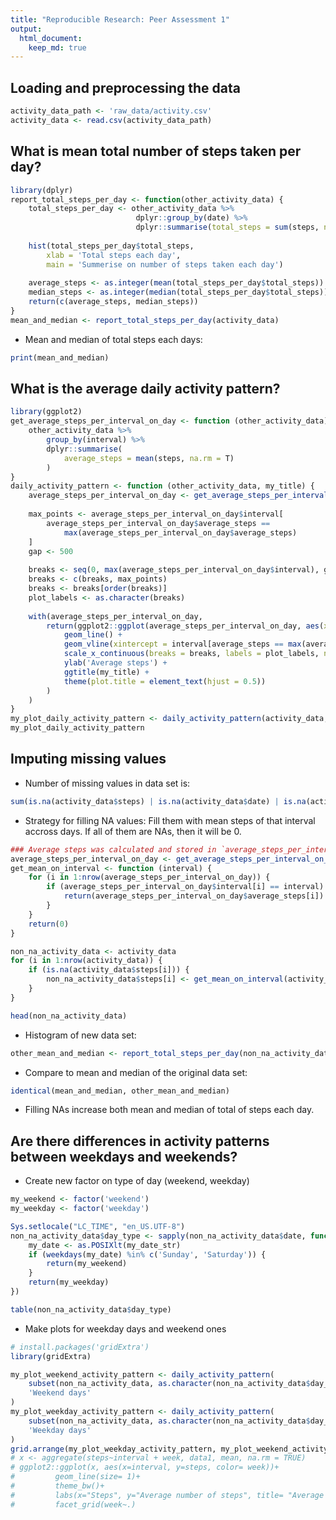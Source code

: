 ```yaml
---
title: "Reproducible Research: Peer Assessment 1"
output: 
  html_document:
    keep_md: true
---
```



## Loading and preprocessing the data
```r
activity_data_path <- 'raw_data/activity.csv'
activity_data <- read.csv(activity_data_path)
```  


## What is mean total number of steps taken per day?
```r
library(dplyr)
report_total_steps_per_day <- function(other_activity_data) {
    total_steps_per_day <- other_activity_data %>%
                            dplyr::group_by(date) %>%
                            dplyr::summarise(total_steps = sum(steps, na.rm = T))
    
    hist(total_steps_per_day$total_steps,
        xlab = 'Total steps each day',
        main = 'Summerise on number of steps taken each day')
    
    average_steps <- as.integer(mean(total_steps_per_day$total_steps))
    median_steps <- as.integer(median(total_steps_per_day$total_steps))
    return(c(average_steps, median_steps))
}
mean_and_median <- report_total_steps_per_day(activity_data)
```  
  
- Mean and median of total steps each days:  
```r
print(mean_and_median)
```  

## What is the average daily activity pattern?
```r
library(ggplot2)
get_average_steps_per_interval_on_day <- function (other_activity_data) {
    other_activity_data %>%
        group_by(interval) %>%
        dplyr::summarise(
            average_steps = mean(steps, na.rm = T)
        )
}
daily_activity_pattern <- function (other_activity_data, my_title) {
    average_steps_per_interval_on_day <- get_average_steps_per_interval_on_day(other_activity_data)
    
    max_points <- average_steps_per_interval_on_day$interval[
        average_steps_per_interval_on_day$average_steps ==
            max(average_steps_per_interval_on_day$average_steps)
    ]
    gap <- 500
    
    breaks <- seq(0, max(average_steps_per_interval_on_day$interval), gap)
    breaks <- c(breaks, max_points)
    breaks <- breaks[order(breaks)]
    plot_labels <- as.character(breaks)
    
    with(average_steps_per_interval_on_day,
        return(ggplot2::ggplot(average_steps_per_interval_on_day, aes(x = interval, y = average_steps)) +
            geom_line() +
            geom_vline(xintercept = interval[average_steps == max(average_steps)], color = 'red') +
            scale_x_continuous(breaks = breaks, labels = plot_labels, name = 'Interval') +
            ylab('Average steps') +
            ggtitle(my_title) +
            theme(plot.title = element_text(hjust = 0.5))
        )
    )
}
my_plot_daily_activity_pattern <- daily_activity_pattern(activity_data, 'Average steps for each intervals accross days')
my_plot_daily_activity_pattern
```  


## Imputing missing values
- Number of missing values in data set is:  
```r
sum(is.na(activity_data$steps) | is.na(activity_data$date) | is.na(activity_data$interval))
```  
- Strategy for filling NA values: Fill them with mean steps of that interval accross days. If all of them are NAs, then it will be 0.  
```r
### Average steps was calculated and stored in `average_steps_per_interval_on_day`
average_steps_per_interval_on_day <- get_average_steps_per_interval_on_day(activity_data)
get_mean_on_interval <- function (interval) {
    for (i in 1:nrow(average_steps_per_interval_on_day)) {
        if (average_steps_per_interval_on_day$interval[i] == interval) {
            return(average_steps_per_interval_on_day$average_steps[i])
        }
    }
    return(0)
}

non_na_activity_data <- activity_data
for (i in 1:nrow(activity_data)) {
    if (is.na(activity_data$steps[i])) {
        non_na_activity_data$steps[i] <- get_mean_on_interval(activity_data$interval[i])
    }
}

head(non_na_activity_data)
```  
- Histogram of new data set:  
```r
other_mean_and_median <- report_total_steps_per_day(non_na_activity_data)
``` 
  
- Compare to mean and median of the original data set:  
```r
identical(mean_and_median, other_mean_and_median)
```  
- Filling NAs increase both mean and median of total of steps each day.  

## Are there differences in activity patterns between weekdays and weekends?  
- Create new factor on type of day (weekend, weekday)  
```r
my_weekend <- factor('weekend')
my_weekday <- factor('weekday')

Sys.setlocale("LC_TIME", "en_US.UTF-8")
non_na_activity_data$day_type <- sapply(non_na_activity_data$date, function (my_date_str) {
    my_date <- as.POSIXlt(my_date_str)
    if (weekdays(my_date) %in% c('Sunday', 'Saturday')) {
        return(my_weekend)
    }
    return(my_weekday)
})

table(non_na_activity_data$day_type)
```  

- Make plots for weekday days and weekend ones  
```r
# install.packages('gridExtra')
library(gridExtra)

my_plot_weekend_activity_pattern <- daily_activity_pattern(
    subset(non_na_activity_data, as.character(non_na_activity_data$day_type) == as.character(my_weekend)),
    'Weekend days'
)
my_plot_weekday_activity_pattern <- daily_activity_pattern(
    subset(non_na_activity_data, as.character(non_na_activity_data$day_type) == as.character(my_weekday)),
    'Weekday days'
)
grid.arrange(my_plot_weekday_activity_pattern, my_plot_weekend_activity_pattern, ncol = 1, nrow = 2)
# x <- aggregate(steps~interval + week, data1, mean, na.rm = TRUE)
# ggplot2::ggplot(x, aes(x=interval, y=steps, color= week))+
#         geom_line(size= 1)+
#         theme_bw()+
#         labs(x="Steps", y="Average number of steps", title= "Average daily steps by type of day", color= "Type of day") +
#         facet_grid(week~.)
```  
